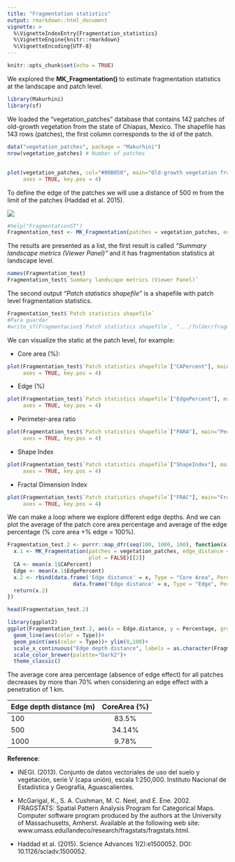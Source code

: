 ```yaml
---
title: "Fragmentation statistics"
output: rmarkdown::html_document
vignette: >
  %\VignetteIndexEntry{Fragmentation_statistics}
  %\VignetteEngine{knitr::rmarkdown}
  %\VignetteEncoding{UTF-8}
---
```


```r
knitr::opts_chunk$set(echo = TRUE)
```

We explored the <strong> MK_Fragmentation() </strong> to estimate fragmentation statistics at the landscape and patch level.

```r
library(Makurhini)
library(sf)
```

We loaded the "vegetation_patches" database that contains 142 patches of old-growth vegetation from the state of Chiapas, Mexico. The shapefile has 143 rows (patches), the first column corresponds to the id of the patch.

```r
data("vegetation_patches", package = "Makurhini")
nrow(vegetation_patches) # Number of patches

```

##

```r
plot(vegetation_patches, col="#00B050", main="Old-growth vegetation fragments",
     axes = TRUE, key.pos = 4)
```


To define the edge of the patches we will use a distance of 500 m from the limit of the patches (Haddad et al. 2015).


![](C:/Users/oscja/Desktop/Nuevos_paquetes/vignettes/Imagen1.png)

```r
#help("FragmentationST")
Fragmentation_test <- MK_Fragmentation(patches = vegetation_patches, edge_distance = 500, plot = TRUE)
```

The results are presented as a list, the first result is called *"Summary landscape metrics (Viewer Panel)"* and it has fragmentation statistics at landscape level.

```r
names(Fragmentation_test)
Fragmentation_test$`Summary landscape metrics (Viewer Panel)`
```

The second output *"Patch statistics shapefile"* is a shapefile with patch level fragmentation statistics.

```r
Fragmentation_test$`Patch statistics shapefile`
#Para guardar
#write_sf(Fragmentacion$`Patch statistics shapefile`, ".../folder/fragmentacion.shp")
```


We can visualize the static at the patch level, for example:

* Core area (%):
```r
plot(Fragmentation_test$`Patch statistics shapefile`["CAPercent"], main="Core Area (%)",
     axes = TRUE, key.pos = 4)
```

* Edge (%)

```r
plot(Fragmentation_test$`Patch statistics shapefile`["EdgePercent"], main="Edge (%)",
     axes = TRUE, key.pos = 4)
```

* Perimeter-area ratio

```r
plot(Fragmentation_test$`Patch statistics shapefile`["PARA"], main="Perimeter-area ratio",
     axes = TRUE, key.pos = 4)
```

* Shape Index

```r
plot(Fragmentation_test$`Patch statistics shapefile`["ShapeIndex"], main="Shape index",
     axes = TRUE, key.pos = 4)
```

* Fractal Dimension Index

```r
plot(Fragmentation_test$`Patch statistics shapefile`["FRAC"], main="Fractal dimension index",
     axes = TRUE, key.pos = 4)
```


We can make a loop where we explore different edge depths. And we can plot the average of the patch core area percentage and average of the edge percentage (% core area +% edge = 100%).

```r
Fragmentation_test.2 <- purrr::map_dfr(seq(100, 1000, 100), function(x){
  x.1 <- MK_Fragmentation(patches = vegetation_patches, edge_distance = x,
                          plot = FALSE)[[2]]
  CA <- mean(x.1$CAPercent)
  Edge <- mean(x.1$EdgePercent)
  x.2 <- rbind(data.frame('Edge distance' = x, Type = "Core Area", Percentage = CA),
                     data.frame('Edge distance' = x, Type = "Edge", Percentage = Edge))
  return(x.2)
})

head(Fragmentation_test.2)
```


```r
library(ggplot2)
ggplot(Fragmentation_test.2, aes(x = Edge.distance, y = Percentage, group = Type)) +
  geom_line(aes(color = Type))+
  geom_point(aes(color = Type))+ ylim(0,100)+
  scale_x_continuous("Edge depth distance", labels = as.character(Fragmentation_test.2$Edge.distance), breaks = Fragmentation_test.2$Edge.distance)+
  scale_color_brewer(palette="Dark2")+
  theme_classic()
```


The average core area percentage (absence of edge effect) for all patches decreases by more than 70% when considering an edge effect with a penetration of 1 km.


 |Edge depth distance (m) | CoreArea (%)|
 |------------------------|:-----------:|
 |100                     | 83.5%       |
 |500                     | 34.14%      |
 |1000                    | 9.78%       |


<strong>Reference</strong>:

* INEGI. (2013). Conjunto de datos vectoriales de uso del suelo y vegetación, serie V (capa unión), escala 1:250,000. Instituto Nacional de Estadística y Geografía, Aguascalientes.

* McGarigal, K., S. A. Cushman, M. C. Neel, and E. Ene. 2002. FRAGSTATS: Spatial Pattern Analysis Program for Categorical Maps. Computer software program produced by the authors at the University of Massachusetts, Amherst. Available at the following web site: www.umass.edu/landeco/research/fragstats/fragstats.html.

* Haddad et al. (2015). Science Advances 1(2):e1500052. DOI: 10.1126/sciadv.1500052.
